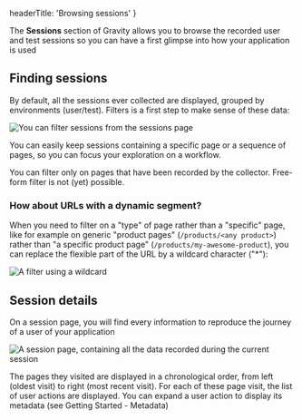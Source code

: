 

  headerTitle: 'Browsing sessions'
}

The **Sessions** section of Gravity allows you to browse the recorded user and test sessions so you can have a first glimpse into how your application is used

## Finding sessions
By default, all the sessions ever collected are displayed, grouped by environments (user/test).
Filters is a first step to make sense of these data:

<Image
    src={imgSessionsFilter}
    alt="You can filter sessions from the sessions page"
  />

You can easily keep sessions containing a specific page or a sequence of pages, so you can focus your exploration on a workflow.

<Alert type={AlertType.info}>
  You can filter only on pages that have been recorded by the collector. Free-form filter is not (yet) possible.
</Alert>

### How about URLs with a dynamic segment?

When you need to filter on a "type" of page rather than a "specific" page, like for example on generic "product pages" (```/products/<any product>```) rather than "a specific product page" (```/products/my-awesome-product```), you can replace the flexible part of the URL by a wildcard character ("*"):

<Image
    src={imgSessionsFilterWildcard}
    alt="A filter using a wildcard"
  />

## Session details

On a session page, you will find every information to reproduce the journey of a user of your application

<Image
    src={imgSessionDetails}
    alt="A session page, containing all the data recorded during the current session"
  />

The pages they visited are displayed in a chronological order, from left (oldest visit) to right (most recent visit).
For each of these page visit, the list of user actions are displayed. You can expand a user action to display its metadata (see Getting Started - Metadata)

